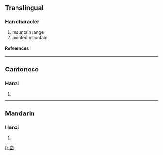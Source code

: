 {{see|巒}}

==Translingual==
===Han character===
{{Han char|rn=46|rad=山|as=06|sn=9|four=|canj=卜金山 (YCU)}}
# mountain range
# pointed mountain
====References====
{{Han ref|kx=0311.061|dj=0611.110|hdz=10771.140|uh=5CE6|ud=23782}}
----
==Cantonese==
===Hanzi===
{{yue-hanzi|jyut=|y=lyun4}}
# {{defn|Cantonese}}
----
==Mandarin==
===Hanzi===
{{cmn-hanzi|tra=巒|pin=[[luán]] (luan2)|wg=luan<sup>2</sup>}}
# {{defn|Mandarin}}

[[fr:峦]]